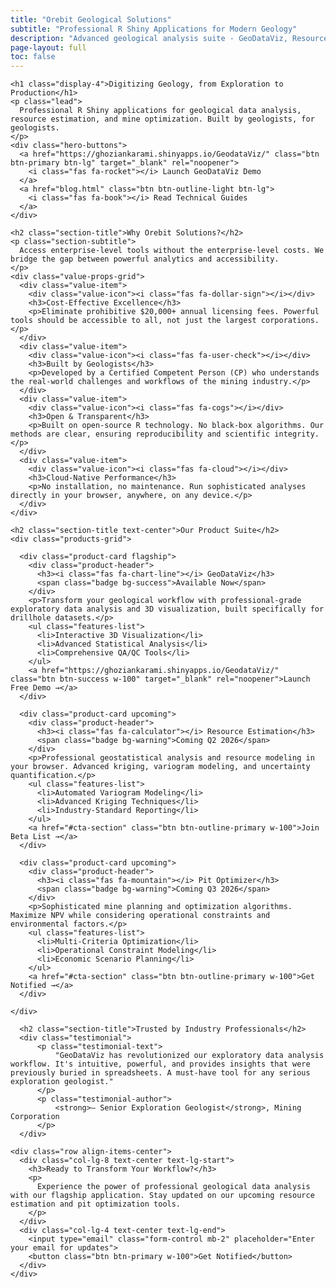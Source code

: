 ```yaml
---
title: "Orebit Geological Solutions"
subtitle: "Professional R Shiny Applications for Modern Geology"
description: "Advanced geological analysis suite - GeoDataViz, Resource Estimation, and Pit Optimization tools for professional geoscientists and mining engineers."
page-layout: full
toc: false
---
```


::: {.hero-section}
  <div class="container text-center">
    <h1 class="display-4">Digitizing Geology, from Exploration to Production</h1>
    <p class="lead">
      Professional R Shiny applications for geological data analysis, resource estimation, and mine optimization. Built by geologists, for geologists.
    </p>
    <div class="hero-buttons">
      <a href="https://ghoziankarami.shinyapps.io/GeodataViz/" class="btn btn-primary btn-lg" target="_blank" rel="noopener">
        <i class="fas fa-rocket"></i> Launch GeoDataViz Demo
      </a>
      <a href="blog.html" class="btn btn-outline-light btn-lg">
        <i class="fas fa-book"></i> Read Technical Guides
      </a>
    </div>
  </div>
:::

<div class="container page-content">

  <div class="section-container text-center">
    <h2 class="section-title">Why Orebit Solutions?</h2>
    <p class="section-subtitle">
      Access enterprise-level tools without the enterprise-level costs. We bridge the gap between powerful analytics and accessibility.
    </p>
    <div class="value-props-grid">
      <div class="value-item">
        <div class="value-icon"><i class="fas fa-dollar-sign"></i></div>
        <h3>Cost-Effective Excellence</h3>
        <p>Eliminate prohibitive $20,000+ annual licensing fees. Powerful tools should be accessible to all, not just the largest corporations.</p>
      </div>
      <div class="value-item">
        <div class="value-icon"><i class="fas fa-user-check"></i></div>
        <h3>Built by Geologists</h3>
        <p>Developed by a Certified Competent Person (CP) who understands the real-world challenges and workflows of the mining industry.</p>
      </div>
      <div class="value-item">
        <div class="value-icon"><i class="fas fa-cogs"></i></div>
        <h3>Open & Transparent</h3>
        <p>Built on open-source R technology. No black-box algorithms. Our methods are clear, ensuring reproducibility and scientific integrity.</p>
      </div>
      <div class="value-item">
        <div class="value-icon"><i class="fas fa-cloud"></i></div>
        <h3>Cloud-Native Performance</h3>
        <p>No installation, no maintenance. Run sophisticated analyses directly in your browser, anywhere, on any device.</p>
      </div>
    </div>
  </div>

  <div class="section-container section-light-bg">
    <h2 class="section-title text-center">Our Product Suite</h2>
    <div class="products-grid">
      
      <div class="product-card flagship">
        <div class="product-header">
          <h3><i class="fas fa-chart-line"></i> GeoDataViz</h3>
          <span class="badge bg-success">Available Now</span>
        </div>
        <p>Transform your geological workflow with professional-grade exploratory data analysis and 3D visualization, built specifically for drillhole datasets.</p>
        <ul class="features-list">
          <li>Interactive 3D Visualization</li>
          <li>Advanced Statistical Analysis</li>
          <li>Comprehensive QA/QC Tools</li>
        </ul>
        <a href="https://ghoziankarami.shinyapps.io/GeodataViz/" class="btn btn-success w-100" target="_blank" rel="noopener">Launch Free Demo →</a>
      </div>

      <div class="product-card upcoming">
        <div class="product-header">
          <h3><i class="fas fa-calculator"></i> Resource Estimation</h3>
          <span class="badge bg-warning">Coming Q2 2026</span>
        </div>
        <p>Professional geostatistical analysis and resource modeling in your browser. Advanced kriging, variogram modeling, and uncertainty quantification.</p>
        <ul class="features-list">
          <li>Automated Variogram Modeling</li>
          <li>Advanced Kriging Techniques</li>
          <li>Industry-Standard Reporting</li>
        </ul>
        <a href="#cta-section" class="btn btn-outline-primary w-100">Join Beta List →</a>
      </div>

      <div class="product-card upcoming">
        <div class="product-header">
          <h3><i class="fas fa-mountain"></i> Pit Optimizer</h3>
          <span class="badge bg-warning">Coming Q3 2026</span>
        </div>
        <p>Sophisticated mine planning and optimization algorithms. Maximize NPV while considering operational constraints and environmental factors.</p>
        <ul class="features-list">
          <li>Multi-Criteria Optimization</li>
          <li>Operational Constraint Modeling</li>
          <li>Economic Scenario Planning</li>
        </ul>
        <a href="#cta-section" class="btn btn-outline-primary w-100">Get Notified →</a>
      </div>

    </div>
  </div>

  <div class="section-container text-center">
      <h2 class="section-title">Trusted by Industry Professionals</h2>
      <div class="testimonial">
          <p class="testimonial-text">
              "GeoDataViz has revolutionized our exploratory data analysis workflow. It's intuitive, powerful, and provides insights that were previously buried in spreadsheets. A must-have tool for any serious exploration geologist."
          </p>
          <p class="testimonial-author">
              <strong>— Senior Exploration Geologist</strong>, Mining Corporation
          </p>
      </div>
  </div>


  <div id="cta-section" class="section-container cta-section">
    <div class="row align-items-center">
      <div class="col-lg-8 text-center text-lg-start">
        <h3>Ready to Transform Your Workflow?</h3>
        <p>
          Experience the power of professional geological data analysis with our flagship application. Stay updated on our upcoming resource estimation and pit optimization tools.
        </p>
      </div>
      <div class="col-lg-4 text-center text-lg-end">
        <input type="email" class="form-control mb-2" placeholder="Enter your email for updates">
        <button class="btn btn-primary w-100">Get Notified</button>
      </div>
    </div>
  </div>

</div>